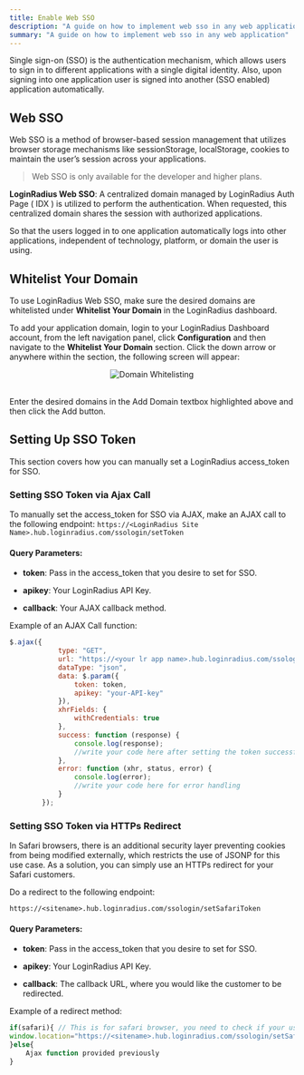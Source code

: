 ```yaml
---
title: Enable Web SSO
description: "A guide on how to implement web sso in any web application."
summary: "A guide on how to implement web sso in any web application"
---
```



Single sign-on (SSO) is the authentication mechanism, which allows users to sign in to different applications with a single digital identity. Also, upon signing into one application user is signed into another (SSO enabled) application automatically. 

## <Developer>Web SSO</Developer>

Web SSO is a method of browser-based session management that utilizes browser storage mechanisms like sessionStorage, localStorage, cookies to maintain the user’s session across your applications.

> Web SSO is only available for the developer and higher plans.

**LoginRadius Web SSO**: A centralized domain managed by LoginRadius Auth Page ( IDX ) is utilized to perform the authentication. When requested, this centralized domain shares the session with authorized applications.

So that the users logged in to one application automatically logs into other applications, independent of technology, platform, or domain the user is using.

## Whitelist Your Domain

To use LoginRadius Web SSO, make sure the desired domains are whitelisted under **Whitelist Your Domain** in the LoginRadius dashboard.

To add your application domain, login to your LoginRadius Dashboard account, from the left navigation panel, click **Configuration** and then navigate to the **Whitelist Your Domain** section. Click the down arrow or anywhere within the section, the following screen will appear:

<div style="text-align:center">
  <img src="../assets/howto/web-sso/domain-whitelisting.png" alt="Domain Whitelisting" />
</div>
<br/>

Enter the desired domains in the Add Domain textbox highlighted above and then click the Add button. 
## Setting Up SSO Token
This section covers how you can manually set a LoginRadius access_token for SSO.

### Setting SSO Token via Ajax Call

To manually set the access_token for SSO via AJAX, make an AJAX call to the following endpoint: `https://<LoginRadius Site Name>.hub.loginradius.com/ssologin/setToken`

#### Query Parameters:

- **token**: Pass in the access_token that you desire to set for SSO.

- **apikey**: Your LoginRadius API Key.

- **callback**: Your AJAX callback method.

Example of an AJAX Call function:

```javascript
$.ajax({
            type: "GET",
            url: "https://<your lr app name>.hub.loginradius.com/ssologin/setToken",
            dataType: "json",
            data: $.param({
                token: token,
                apikey: "your-API-key"
            }),
            xhrFields: {
                withCredentials: true
            },
            success: function (response) {
                console.log(response);
                //write your code here after setting the token successfully
            },
            error: function (xhr, status, error) {
                console.log(error);
                //write your code here for error handling
            }
        });

```

### Setting SSO Token via HTTPs Redirect

In Safari browsers, there is an additional security layer preventing cookies from being modified externally, which restricts the use of JSONP for this use case. As a solution, you can simply use an HTTPs redirect for your Safari customers.

Do a redirect to the following endpoint:

`https://<sitename>.hub.loginradius.com/ssologin/setSafariToken`

#### Query Parameters:

- **token**: Pass in the access_token that you desire to set for SSO.

- **apikey**: Your LoginRadius API Key.

- **callback**: The callback URL, where you would like the customer to be redirected.

Example of a redirect method:

```javascript
if(safari){ // This is for safari browser, you need to check if your user is using safari or not
window.location="https://<sitename>.hub.loginradius.com/ssologin/setSafariToken?token=<accesstoken>&apiKey=<apikey>&callback=<callbackURL>"
}else{
   	Ajax function provided previously
}
```

